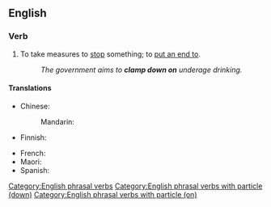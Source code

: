 ==English==

===Verb===
{{head|en|verb}}

# {{lb|en|transitive|idiomatic}} To take measures to [[stop]] something; to [[put an end to]].
#: ''The government aims to '''clamp down on''' underage drinking.''

====Translations====
{{trans-top|to take measures to stop something}}
* Chinese:
*: Mandarin: {{t-needed|cmn}}
* Finnish: {{t|fi|puuttua}}
{{trans-mid}}
* French: {{t-needed|fr}}
* Maori: {{t|mi|pēhipēhi}}
* Spanish: {{t-needed|es}}
{{trans-bottom}}

[[Category:English phrasal verbs]]
[[Category:English phrasal verbs with particle (down)]]
[[Category:English phrasal verbs with particle (on)]]